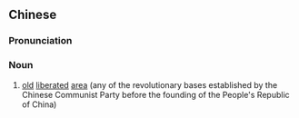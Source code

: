{{also|老区}}
==Chinese==
{{zh-forms|s=老区}}

===Pronunciation===
{{zh-pron
|m=lǎoqū
|cat=n
}}

===Noun===
{{zh-noun}}

# [[old]] [[liberated]] [[area]] (any of the revolutionary bases established by the Chinese Communist Party before the founding of the People's Republic of China)